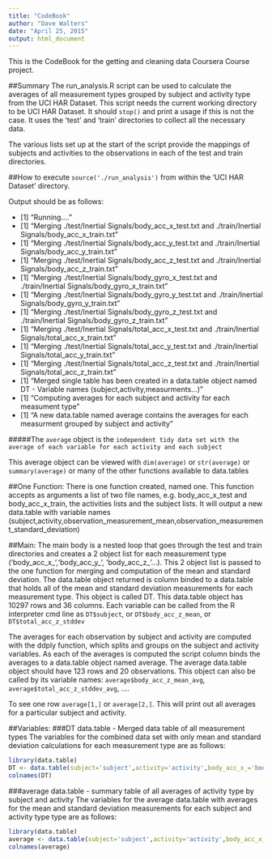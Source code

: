 ```yaml
---
title: "CodeBook"
author: "Dave Walters"
date: "April 25, 2015"
output: html_document
---
```


This is the CodeBook for the getting and cleaning data Coursera Course project.

##Summary
The run_analysis.R script can be used to calculate the averages of all measurement types grouped by subject and activity type from the UCI HAR Dataset.  This script needs the current working directory to be UCI HAR Dataset.  It should ```stop()``` and print a usage if this is not the case.  It uses the 'test' and 'train' directories to collect all the necessary data.

The various lists set up at the start of the script provide the mappings of subjects and activities to the observations in each of the test and train directories.

##How to execute
```source('./run_analysis')``` from within the 'UCI HAR Dataset' directory.

Output should be as follows:

* [1] "Running...."
* [1] "Merging ./test/Inertial Signals/body_acc_x_test.txt and ./train/Inertial Signals/body_acc_x_train.txt"
* [1] "Merging ./test/Inertial Signals/body_acc_y_test.txt and ./train/Inertial Signals/body_acc_y_train.txt"
* [1] "Merging ./test/Inertial Signals/body_acc_z_test.txt and ./train/Inertial Signals/body_acc_z_train.txt"
* [1] "Merging ./test/Inertial Signals/body_gyro_x_test.txt and ./train/Inertial Signals/body_gyro_x_train.txt"
* [1] "Merging ./test/Inertial Signals/body_gyro_y_test.txt and ./train/Inertial Signals/body_gyro_y_train.txt"
* [1] "Merging ./test/Inertial Signals/body_gyro_z_test.txt and ./train/Inertial Signals/body_gyro_z_train.txt"
* [1] "Merging ./test/Inertial Signals/total_acc_x_test.txt and ./train/Inertial Signals/total_acc_x_train.txt"
* [1] "Merging ./test/Inertial Signals/total_acc_y_test.txt and ./train/Inertial Signals/total_acc_y_train.txt"
* [1] "Merging ./test/Inertial Signals/total_acc_z_test.txt and ./train/Inertial Signals/total_acc_z_train.txt"
* [1] "Merged single table has been created in a data.table object named DT - Variable names (subject,activity,measurments...)"
* [1] "Computing averages for each subject and activity for each measument type"
* [1] "A new data.table named average contains the averages for each measurment grouped by subject and activity"

#####The ```average``` object is the ```independent tidy data set with the average of each variable for each activity and each subject```

This average object can be viewed with ```dim(average)``` or ```str(average)``` or ```summary(average)``` or many of the other functions available to data.tables


##One Function:
There is one function created, named one.  This function accepts as arguments a list of two file names, e.g. body_acc_x_test and body_acc_x_train, the activities lists and the subject lists. It will output a new data.table with variable names (subject,activity,observation_measurement_mean,observation_measurement_standard_deviation)

##Main:
The main body is a nested loop that goes through the test and train directories and creates a 2 object list for each measurement type ('body_acc_x_','body_acc_y_', 'body_acc_z_'...).  This 2 object list is passed to the one function for merging and computation of the mean and standard deviation.  The data.table object returned is column binded to a data.table that holds all of the mean and standard deviation measurements for each measurement type.
This object is called DT.  This data.table object has 10297 rows and 36 columns.  Each variable can be called from the R interpreter cmd line as ```DT$subject```, or ```DT$body_acc_z_mean```, or ```DT$total_acc_z_stddev```

The averages for each observation by subject and activity are computed with the ddply function, which splits and groups on the subject and activity variables.  As each of the averages is computed the script column binds the averages to a data.table object named average.  The average data.table object should have 123 rows and 20 observations.  This object can also be called by its variable names:  ```average$body_acc_z_mean_avg```, ```average$total_acc_z_stddev_avg```, ....

To see one row ```average[1,]``` or ```average[2,]```.  This will print out all averages for a particular subject and activity.

##Variables:
###DT data.table - Merged data table of all measurement types
The variables for the combined data set with only mean and standard deviation calculations for each measurement type are as follows:

```r
library(data.table)
DT <- data.table(subject='subject',activity='activity',body_acc_x_='body_acc_x_',body_acc_y_='body_acc_y_', body_acc_z_='body_acc_z_', body_gyro_x_='body_gyro_x_', body_gyro_y_='body_gyro_y_',body_gyro_z_='body_gyro_z_', total_acc_x_='total_acc_x_', total_acc_y_='total_acc_y_', total_acc_z_='total_acc_z_')
colnames(DT)
```

###average data.table - summary table of all averages of activity type by subject and activity
The variables for the average data.table with averages for the  mean and standard deviation measurements for each subject and activity type type are as follows:

```r
library(data.table)
average <- data.table(subject='subject',activity='activity',body_acc_x_stddev_avg='body_acc_x_stddev_avg',body_acc_x_mean_avg='body_acc_x_mean_avg',body_acc_y_stddev_avg='body_acc_y_stddev_avg', body_acc_y_mean_avg='body_acc_y_mean_avg',  body_acc_z_stddev_avg='body_acc_z_stddev_avg',body_acc_z_mean_avg='body_acc_z_mean_avg',body_gyro_x_stddev_avg='body_gyro_x_stddev_avg',body_gyro_x_mean_avg='body_gyro_x_mean_avg',body_gyro_y_stddev_avg='body_gyro_y_stddev_avg',body_gyro_y_mean_avg='body_gyro_y_mean_avg',body_gyro_z_stddev_avg='body_gyro_z_stddev_avg',body_gyro_z_mean_avg='body_gyro_z_mean_avg',total_acc_x_stddev_avg='total_acc_x_stddev_avg',total_acc_x_mean_avg='total_acc_x_mean_avg',total_acc_y_stddev_avg='total_acc_y_stddev_avg',total_acc_y_mean_avg='total_acc_y_mean_avg', total_acc_z_stddev_avg='total_acc_z_stddev_avg',total_acc_z_mean_avg='total_acc_z_mean_avg')
colnames(average)
```